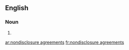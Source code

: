 {{also|non-disclosure agreements}}
==English==

===Noun===
{{head|en|noun plural form|head=[[nondisclosure]] [[agreement]]s}}

# {{plural of|nondisclosure agreement|lang=en}}

[[ar:nondisclosure agreements]]
[[fr:nondisclosure agreements]]
